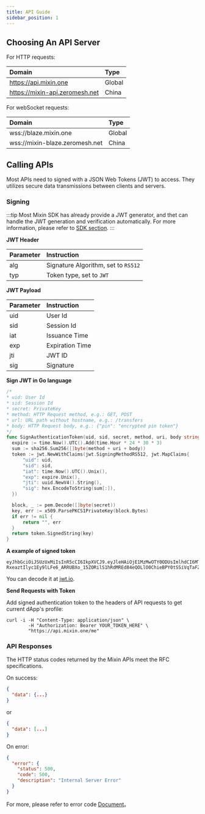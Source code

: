 ```yaml
---
title: API Guide
sidebar_position: 1
---
```


## Choosing An API Server

For HTTP requests:

| Domain                         | Type   |
| :----------------------------- | :----- |
| https://api.mixin.one          | Global |
| https://mixin-api.zeromesh.net | China  |

For webSocket requests:

| Domain                         | Type   |
| :----------------------------- | :----- |
| wss://blaze.mixin.one          | Global |
| wss://mixin-blaze.zeromesh.net | China  |

## Calling APIs

Most APIs need to signed with a JSON Web Tokens (JWT) to access. They utilizes secure data transmissions between clients and servers.

### Signing

:::tip
Most Mixin SDK has already provide a JWT generator, and thet can handle the JWT generation and verification automatically. For more information, please refer to [SDK section](/resources/sdk).
:::

**JWT Header**

| Parameter | Instruction                         |
| :-------- | :---------------------------------- |
| alg       | Signature Algorithm, set to `RS512` |
| typ       | Token type, set to `JWT`            |

**JWT Payload**

| Parameter | Instruction     |
| :-------- | :-------------- |
| uid       | User Id         |
| sid       | Session Id      |
| iat       | Issuance Time   |
| exp       | Expiration Time |
| jti       | JWT ID          |
| sig       | Signature       |

**Sign JWT in Go language**

```go
/*
* uid: User Id
* sid: Session Id
* secret: PrivateKey
* method: HTTP Request method, e.g.: GET, POST
* url: URL path without hostname, e.g.: /transfers
* body: HTTP Request body, e.g.: {"pin": "encrypted pin token"}
*/
func SignAuthenticationToken(uid, sid, secret, method, uri, body string) (string, error) {
  expire := time.Now().UTC().Add(time.Hour * 24 * 30 * 3)
  sum := sha256.Sum256([]byte(method + uri + body))
  token := jwt.NewWithClaims(jwt.SigningMethodRS512, jwt.MapClaims{
      "uid": uid,
      "sid": sid,
      "iat": time.Now().UTC().Unix(),
      "exp": expire.Unix(),
      "jti": uuid.NewV4().String(),
      "sig": hex.EncodeToString(sum[:]),
  })

  block, _ := pem.Decode([]byte(secret))
  key, err := x509.ParsePKCS1PrivateKey(block.Bytes)
  if err != nil {
      return "", err
  }
  return token.SignedString(key)
}
```

**A example of signed token**

```
eyJhbGciOiJSUzUxMiIsInR5cCI6IkpXVCJ9.eyJleHAiOjE1MzMwOTY0ODUsImlhdCI6MTUyNTMyMDQ4NSwianRpIjoiMjU5NGFkNTctOWRhZC00MjRmLTg1OTUtYjE0NzI3ZTI0ZTYxIiwic2lkIjoiYzA5Y2YzMTMtN2RlZC00MjVkLWFkM2YtYTFjZTRjZmQ1ZTVlIiwic2lnIjoiODVkZDIzOGE5ODM0NzE3ZGMxM2QzODQ0ZjYzYTFmZWUxM2Q4MmQyZTZjMmVlNDRlYWM3Yzc5MGY1ZGIyNWY4OCIsInVpZCI6Ijg5ZTBiZGVlLWMzNTUtNDdmMi05NDVhLWJlNDhiZTg3NTYwNiJ9.PYg6Cx5grs0flJe862R3VLEWKyTZPcXOGYF9RouztgR_mi3kleIzJt4vCwUZI9F7QrHBFMtTc3_wG_ymnnjsmnm0pBdoON4I-RxeaztIlyc1Ey9lLFe6_ARRUBXo_15ZORilS1hRdMREd84eQOLlO0ChieBPY0tSSiVqTaFZt3Q
```

You can decode it at [jwt.io](https://jwt.io/).

**Send Requests with Token**

Add signed authentication token to the headers of API requests to get current dApp's profile:

```shell
curl -i -H "Content-Type: application/json" \
        -H "Authorization: Bearer YOUR_TOKEN_HERE" \
        "https://api.mixin.one/me"
```

### API Responses

The HTTP status codes returned by the Mixin APIs meet the RFC specifications.

On success:

```json
{
  "data": {...}
}
```

or

```json
{
  "data": [...]
}
```

On error:

```json
{
  "error": {
    "status": 500,
    "code": 500,
    "description": "Internal Server Error"
  }
}
```

For more, please refer to error code [Document](./error-codes)。
